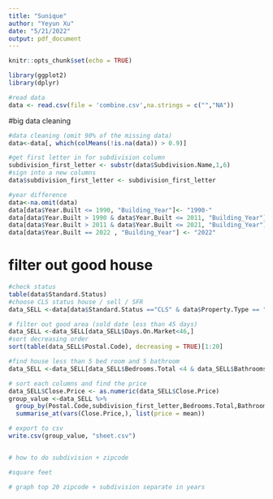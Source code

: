 ```yaml
---
title: "Sunique"
author: "Yeyun Xu"
date: "5/21/2022"
output: pdf_document
---
```


```r
knitr::opts_chunk$set(echo = TRUE)
```

```r
library(ggplot2)
library(dplyr)
```

```r
#read data
data <- read.csv(file = 'combine.csv',na.strings = c("","NA"))
```

#big data cleaning 
```r
#data cleaning (omit 90% of the missing data)
data<-data[, which(colMeans(!is.na(data)) > 0.9)]

#get first letter in for subdivision column
subdivision_first_letter <- substr(data$Subdivision.Name,1,6)
#sign into a new columns
data$subdivision_first_letter <- subdivision_first_letter

#year difference
data<-na.omit(data)
data[data$Year.Built <= 1990, "Building_Year"]<- "1990-"
data[data$Year.Built > 1990 & data$Year.Built <= 2011, "Building_Year"] <- "1990-2011"
data[data$Year.Built > 2011 & data$Year.Built <= 2021, "Building_Year"] <- "2011-2021"
data[data$Year.Built == 2022 , "Building_Year"] <- "2022"
```

# filter out good house
```r
#check status
table(data$Standard.Status)
#choose CLS status house / sell / SFR
data_SELL <-data[data$Standard.Status =="CLS" & data$Property.Type == "RESI" & data$Property.Sub.Type =="SFR",]

# filter out good area (sold date less than 45 days)
data_SELL <-data_SELL[data_SELL$Days.On.Market<46,]
#sort decreasing order
sort(table(data_SELL$Postal.Code), decreasing = TRUE)[1:20]
```

```r
#find house less than 5 bed room and 5 bathroom 
data_SELL <-data_SELL[data_SELL$Bedrooms.Total <4 & data_SELL$Bathrooms.Total.Decimal<3.5,]
```

```r
# sort each columns and find the price
data_SELL$Close.Price <- as.numeric(data_SELL$Close.Price)
group_value <-data_SELL %>%
  group_by(Postal.Code,subdivision_first_letter,Bedrooms.Total,Bathrooms.Total.Decimal) %>%
  summarise_at(vars(Close.Price,), list(price = mean))
```

```r
# export to csv
write.csv(group_value, "sheet.csv")
```

```r
```

```r
# how to do subdivision + zipcode

#square feet
```

```r
# graph top 20 zipcode + subdivision separate in years

```

